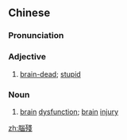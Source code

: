 {{also|脑残}}
==Chinese==
{{zh-forms|s=脑残}}

===Pronunciation===
{{zh-pron
|m=nǎocán
|c=nou5 caan4
|cat=a,n
}}

===Adjective===
{{zh-adj}}

# {{lb|zh|slang}} [[brain-dead]]; [[stupid]]

===Noun===
{{zh-noun}}

# [[brain]] [[dysfunction]]; [[brain]] [[injury]]

[[zh:腦殘]]